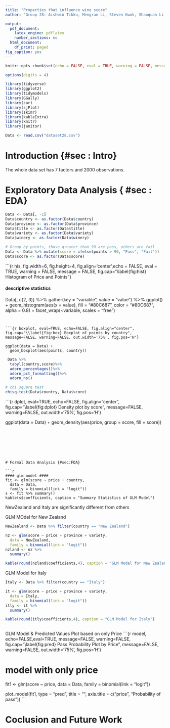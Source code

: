 ```yaml
---
title: "Properties that influence wine score"
author: 'Group 28: Aishwin Tikku, Mengran Li, Steven Kwok, Shaoquan Li, Shuning Li'

output:
  pdf_document:
    latex_engine: pdflatex
    number_sections: no
  html_document:
    df_print: paged
fig_caption: yes
---
```


```r
knitr::opts_chunk$set(echo = FALSE, eval = TRUE, warning = FALSE, message = FALSE, comment = NA, fig.pos = 'H')

options(digits = 4)
```


```r
library(tidyverse)
library(ggplot2)
library(tidymodels)
library(GGally)
library(car)
library(sjPlot)
library(skimr)
library(kableExtra)
library(knitr)
library(janitor)
```


``` r
Data <- read.csv("dataset28.csv")
```


# Introduction {#sec : Intro}
The whole data set has 7 factors and 2000 observations.

# Exploratory Data Analysis { #sec : EDA}
```r

Data <- Data[, -1]
Data$country <- as.factor(Data$country)
Data$province <- as.factor(Data$province)
Data$title <- as.factor(Data$title)
Data$variety <- as.factor(Data$variety)
Data$winery <- as.factor(Data$winery)

# Group by points, those greater than 90 are pass, others are fail
Data <- Data %>% mutate(score = ifelse(points > 90, "Pass", "Fail"))
Data$score <- as.factor(Data$score)
```


```{r his, fig.width=6, fig.height=4, fig.align='center',echo = FALSE, eval = TRUE, warning = FALSE, message = FALSE, fig.cap="\\label{fig:hist} Histogram of Price and Points"}


#### descriptive statistics ####
Data[, c(2, 3)] %>%
  gather(key = "variable", value = "value") %>%
  ggplot() +
  geom_histogram(aes(x = value), fill = "#80C687", color = "#80C687", alpha = 0.8) +
  facet_wrap(~variable, scales = "free")

```


```{r boxplot, eval=TRUE, echo=FALSE, fig.align="center", fig.cap="\\label{fig:box} Boxplot of points by country", message=FALSE, warning=FALSE, out.width='75%', fig.pos='H'}

ggplot(data = Data) +
  geom_boxplot(aes(points, country))

```

```r
 Data %>%
  tabyl(country,score)%>%
  adorn_percentages()%>%
  adorn_pct_formatting()%>%
  adorn_ns()

```


```r


# chi square test
chisq.test(Data$country, Data$score)

```



```{r dplot, eval=TRUE, echo=FALSE, fig.align="center", fig.cap="\\label{fig:dplot} Density plot by score", message=FALSE, warning=FALSE, out.width='75%', fig.pos='H'}


ggplot(data = Data) +
  geom_density(aes(price, group = score, fill = score))

```







# Formal Data Analysis {#sec:FDA}

```r
#### glm model ####
fit <- glm(score ~ price + country,
  data = Data,
  family = binomial(link = "logit"))
s <- fit %>% summary()
kable(s$coefficients, caption = "Summary Statistics of GLM Model")
```
NewZealand and Italy are significantly different from others


GLM MOdel for New Zealand
```r

NewZealand <- Data %>% filter(country == "New Zealand")

nz <- glm(score ~ price + province + variety,
  data = NewZealand,
  family = binomial(link = "logit"))
nzland <- nz %>% 
  summary()

kable(round(nzland$coefficients,4), caption = "GLM Model for New Zealand")

```

GLM Model for Italy
```r

Italy <- Data %>% filter(country == "Italy")

it <- glm(score ~ price + province + variety,
  data = Italy,
  family = binomial(link = "logit"))
itly <- it %>% 
  summary()

kable(round(itly$coefficients,4), caption = "GLM Model for Italy")
  
```



GLM Model & Predicted Values Plot based on only Price
```{r model, echo=FALSE,eval=TRUE, message=FALSE, warning=FALSE, fig.cap="\\label{fig:pred} Pass Probability Plot by Price", message=FALSE, warning=FALSE, out.width='75%', fig.pos='H'}

# model with only price

fit1 <- glm(score ~ price,
  data = Data,
  family = binomial(link = "logit"))

plot_model(fit1,
  type = "pred", title = "",
  axis.title = c("price", "Probability of pass"))
```

# Coclusion and Future Work